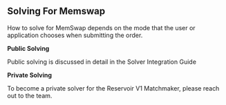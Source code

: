 ## Solving For Memswap

How to solve for MemSwap depends on the mode that the user or application chooses when submitting the order.

**Public Solving**

Public solving is discussed in detail in the Solver Integration Guide

**Private Solving**

To become a private solver for the Reservoir V1 Matchmaker, please reach out to the team.

